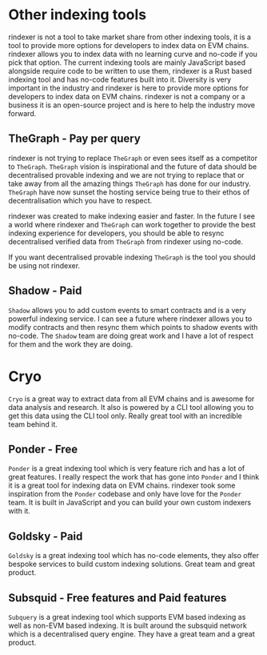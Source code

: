 # Other indexing tools

rindexer is not a tool to take market share from other indexing tools, it is a tool to provide more options for developers
to index data on EVM chains. rindexer allows you to index data with no learning curve and no-code if you pick that option. 
The current indexing tools are mainly JavaScript based alongside require code to be written to use them, 
rindexer is a Rust based indexing tool and has no-code features built into it. 
Diversity is very important in the industry and rindexer is here to provide more options for developers to index data on EVM chains.
rindexer is not a company or a business it is an open-source project and is here to help the industry move forward.

## TheGraph - Pay per query

rindexer is not trying to replace `TheGraph` or even sees itself as a competitor to `TheGraph`.
`TheGraph` vision is inspirational and the future of data should be decentralised provable indexing 
and we are not trying to replace that or take away from all the amazing things `TheGraph` has done for our industry. 
`TheGraph` have now sunset the hosting service being true to their ethos of decentralisation which you have to
respect.

rindexer was created to make indexing easier and faster. In the future I see a world where 
rindexer and `TheGraph` can work together to provide the best indexing experience for developers, you should be able
to resync decentralised verified data from `TheGraph` from rindexer using no-code. 

If you want decentralised provable indexing `TheGraph` is the tool you should be using not rindexer.

## Shadow - Paid

`Shadow` allows you to add custom events to smart contracts and is a very powerful indexing service. 
I can see a future where rindexer allows you to modify contracts and then resync them which points to shadow events with no-code.
The `Shadow` team are doing great work and I have a lot of respect for them and the work they are doing.

# Cryo

`Cryo` is a great way to extract data from all EVM chains and is awesome for data analysis and research. It also is powered
by a CLI tool allowing you to get this data using the CLI tool only. Really great tool with an incredible team behind it.

## Ponder - Free

`Ponder` is a great indexing tool which is very feature rich and has a lot of great features. I really respect
the work that has gone into `Ponder` and I think it is a great tool for indexing data on EVM chains. rindexer 
took some inspiration from the `Ponder` codebase and only have love for the `Ponder` team.
It is built in JavaScript and you can build your own custom indexers with it.

## Goldsky - Paid

`Goldsky` is a great indexing tool which has no-code elements, they also offer bespoke services to build custom indexing solutions.
Great team and great product.

## Subsquid - Free features and Paid features

`Subquery` is a great indexing tool which supports EVM based indexing as well as non-EVM based indexing. It is built
around the subsquid network which is a decentralised query engine. They have a great team and a great product.